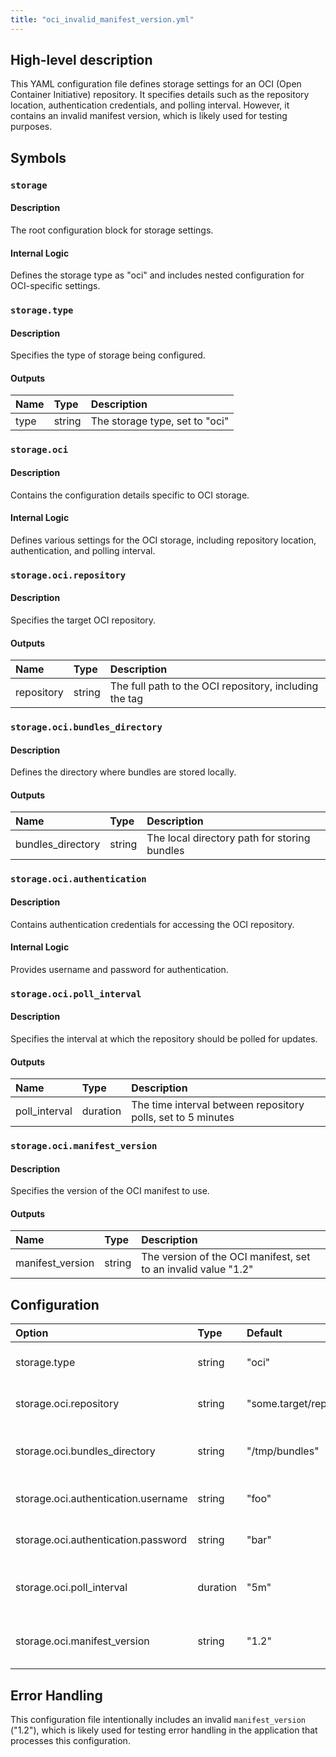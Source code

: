 ```yaml
---
title: "oci_invalid_manifest_version.yml"
---
```


## High-level description
This YAML configuration file defines storage settings for an OCI (Open Container Initiative) repository. It specifies details such as the repository location, authentication credentials, and polling interval. However, it contains an invalid manifest version, which is likely used for testing purposes.

## Symbols

### `storage`
#### Description
The root configuration block for storage settings.

#### Internal Logic
Defines the storage type as "oci" and includes nested configuration for OCI-specific settings.

### `storage.type`
#### Description
Specifies the type of storage being configured.

#### Outputs
| Name | Type | Description |
|:-----|:-----|:------------|
| type | string | The storage type, set to "oci" |

### `storage.oci`
#### Description
Contains the configuration details specific to OCI storage.

#### Internal Logic
Defines various settings for the OCI storage, including repository location, authentication, and polling interval.

### `storage.oci.repository`
#### Description
Specifies the target OCI repository.

#### Outputs
| Name | Type | Description |
|:-----|:-----|:------------|
| repository | string | The full path to the OCI repository, including the tag |

### `storage.oci.bundles_directory`
#### Description
Defines the directory where bundles are stored locally.

#### Outputs
| Name | Type | Description |
|:-----|:-----|:------------|
| bundles_directory | string | The local directory path for storing bundles |

### `storage.oci.authentication`
#### Description
Contains authentication credentials for accessing the OCI repository.

#### Internal Logic
Provides username and password for authentication.

### `storage.oci.poll_interval`
#### Description
Specifies the interval at which the repository should be polled for updates.

#### Outputs
| Name | Type | Description |
|:-----|:-----|:------------|
| poll_interval | duration | The time interval between repository polls, set to 5 minutes |

### `storage.oci.manifest_version`
#### Description
Specifies the version of the OCI manifest to use.

#### Outputs
| Name | Type | Description |
|:-----|:-----|:------------|
| manifest_version | string | The version of the OCI manifest, set to an invalid value "1.2" |

## Configuration
| Option | Type | Default | Description |
|:-------|:-----|:--------|:------------|
| storage.type | string | "oci" | The type of storage being used |
| storage.oci.repository | string | "some.target/repository/abundle:latest" | The target OCI repository |
| storage.oci.bundles_directory | string | "/tmp/bundles" | Local directory for storing bundles |
| storage.oci.authentication.username | string | "foo" | Username for repository authentication |
| storage.oci.authentication.password | string | "bar" | Password for repository authentication |
| storage.oci.poll_interval | duration | "5m" | Interval between repository polls |
| storage.oci.manifest_version | string | "1.2" | Version of the OCI manifest (invalid in this case) |

## Error Handling
This configuration file intentionally includes an invalid `manifest_version` ("1.2"), which is likely used for testing error handling in the application that processes this configuration.